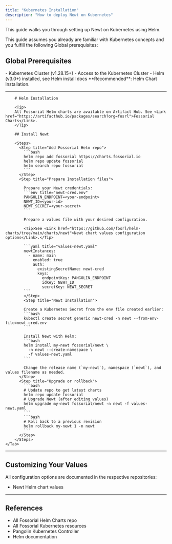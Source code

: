 ---
title: "Kubernetes Installation"
description: "How to deploy Newt on Kubernetes"
---

This guide walks you through setting up Newt on Kubernetes using Helm.

This guide assumes you already are familiar with Kubernetes concepts and you fulfill the following Global prerequisites:

## Global Prerequisites

<Check>
- Kubernetes Cluster (v1.28.15+)
- Access to the Kubernetes Cluster
- Helm (v3.0+) installed, see <Link href="https://helm.sh/docs/intro/install/">Helm install docs</Link>
</Check>

<Tip>
**Recommended**: Helm Chart Installation.
</Tip>

---

<Tabs>
	<Tab title="Helm">

		# Helm Installation

		<Tip>
		All Fossorial Helm charts are available on Artifact Hub. See <Link href="https://artifacthub.io/packages/search?org=fosrl">Fossorial Charts</Link>.
		</Tip>

		## Install Newt

		<Steps>
		  <Step title="Add Fossorial Helm repo">
		    ```bash
		    helm repo add fossorial https://charts.fossorial.io
		    helm repo update fossorial
		    helm search repo fossorial
		    ```
		  </Step>
		  <Step title="Prepare Installation files">

			Prepare your Newt credentials:
		    ```env title="newt-cred.env"
			PANGOLIN_ENDPOINT=<your-endpoint>
			NEWT_ID=<your-id>
			NEWT_SECRET=<your-secret>
			```

		    Prepare a values file with your desired configuration.

			<Tip>See <Link href="https://github.com/fosrl/helm-charts/tree/main/charts/newt">Newt chart values configuration options</Link>.</Tip>

		    ```yaml title="values-newt.yaml"
            newtInstances:
              - name: main
                enabled: true
                auth:
                  existingSecretName: newt-cred
                  keys:
                    endpointKey: PANGOLIN_ENDPOINT
                    idKey: NEWT_ID
                    secretKey: NEWT_SECRET
            ```
			</Step>
			<Step title="Newt Installation">

		    Create a Kubernetes Secret from the env file created earlier:
			```bash
            kubectl create secret generic newt-cred -n newt --from-env-file=newt-cred.env
			```

			Install Newt with Helm:
		    ```bash
		    helm install my-newt fossorial/newt \
		      -n newt --create-namespace \
		      -f values-newt.yaml
		    ```

			Change the release name (`my-newt`), namespace (`newt`), and values filename as needed.
		  </Step>
		  <Step title="Upgrade or rollback">
		    ```bash
			# Update repo to get latest charts
			helm repo update fossorial
			# Upgrade Newt (after editing values)
		    helm upgrade my-newt fossorial/newt -n newt -f values-newt.yaml
		    ```
			```bash
			# Roll back to a previous revision
		    helm rollback my-newt 1 -n newt
		    ```
		  </Step>
		</Steps>
	</Tab>
</Tabs>

---

## Customizing Your Values

All configuration options are documented in the respective repositories:

- <Link href="https://github.com/fosrl/helm-charts/tree/main/charts/newt">Newt Helm chart values</Link>

---

## References

 - <Link href="https://github.com/fosrl/helm-charts">All Fossorial Helm Charts repo</Link>
 - <Link href="https://github.com/fosrl/kubernetes">All Fossorial Kubernetes resources</Link>
 - <Link href="https://github.com/fosrl/pangolin-kube-controller">Pangolin Kubernetes Controller</Link>
 - <Link href="https://helm.sh/docs/">Helm documentation</Link>

